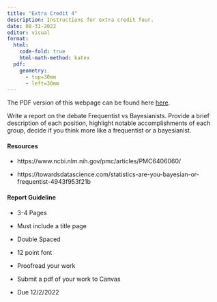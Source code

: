 ```yaml
---
title: "Extra Credit 4"
description: Instructions for extra credit four.
date: 08-31-2022
editor: visual
format:
  html: 
    code-fold: true
    html-math-method: katex
  pdf:
    geometry: 
      - top=30mm
      - left=30mm
---
```


The PDF version of this webpage can be found here [here](exc4.pdf).

Write a report on the debate Frequentist vs Bayesianists. Provide a brief description of each position, highlight notable accomplishments of each group, decide if you think more like a frequentist or a bayesianist.

#### Resources

-   https://www.ncbi.nlm.nih.gov/pmc/articles/PMC6406060/

-   https://towardsdatascience.com/statistics-are-you-bayesian-or-frequentist-4943f953f21b

#### Report Guideline

-   3-4 Pages

-   Must include a title page

-   Double Spaced

-   12 point font

-   Proofread your work

-   Submit a pdf of your work to Canvas

-   Due 12/2/2022
